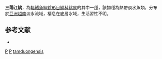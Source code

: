 {{Speciesbox 
| genus = Pareuchiloglanis
| species = tamduongensis
| status = DD
| status_system = IUCN3.1
| authority = [[Nguyen|Nguyen]] & [[Nguyen|Nguyen]], 2005
| synonyms = 
}}
'''三陽江鮡'''，為[[輻鰭魚綱|輻鰭魚綱]][[鯰形目|鯰形目]][[鮡科|鮡科]][[鮡属|鮡属]]的其中一[[種|種]]，該物種為熱帶淡水魚類，分布於[[亞洲|亞洲]][[越南|越南]]淡水流域，棲息在底層水域，生活習性不明。

==参考文献==
*{{FishBase_species|genus=Pareuchiloglanis|species=tamduongensis|year=2015|month=3}}

{{Taxonbar}}

[[Category:2005年描述的鱼类|P]]
[[Category:IUCN红色名录数据缺乏物种|P]]
[[Category:鮡属|tamduongensis]]